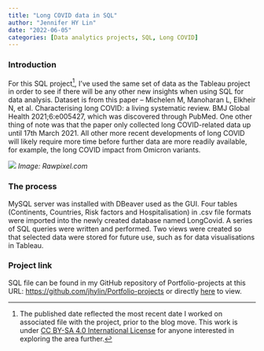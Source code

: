 ```yaml
---
title: "Long COVID data in SQL"
author: "Jennifer HY Lin"
date: "2022-06-05"
categories: [Data analytics projects, SQL, Long COVID]
---
```


### **Introduction**

For this SQL project[^1], I've used the same set of data as the Tableau project in order to see if there will be any other new insights when using SQL for data analysis. Dataset is from this paper -- Michelen M, Manoharan L, Elkheir N, et al. Characterising long COVID: a living systematic review. BMJ Global Health 2021;6:e005427, which was discovered through PubMed. One other thing of note was that the paper only collected long COVID-related data up until 17th March 2021. All other more recent developments of long COVID will likely require more time before further data are more readily available, for example, the long COVID impact from Omicron variants.

[^1]: The published date reflected the most recent date I worked on associated file with the project, prior to the blog move. This work is under [CC BY-SA 4.0 International License](https://creativecommons.org/licenses/by-sa/4.0/) for anyone interested in exploring the area further.

![](Long%20covid%20pic.jpg) *Image: Rawpixel.com*

### **The process**

MySQL server was installed with DBeaver used as the GUI. Four tables (Continents, Countries, Risk factors and Hospitalisation) in .csv file formats were imported into the newly created database named LongCovid. A series of SQL queries were written and performed. Two views were created so that selected data were stored for future use, such as for data visualisations in Tableau.

### **Project link**

SQL file can be found in my GitHub repository of Portfolio-projects at this URL: <https://github.com/jhylin/Portfolio-projects> or directly [here](https://github.com/jhylin/Portfolio-projects/blob/main/Long%20COVID.sql) to view.
